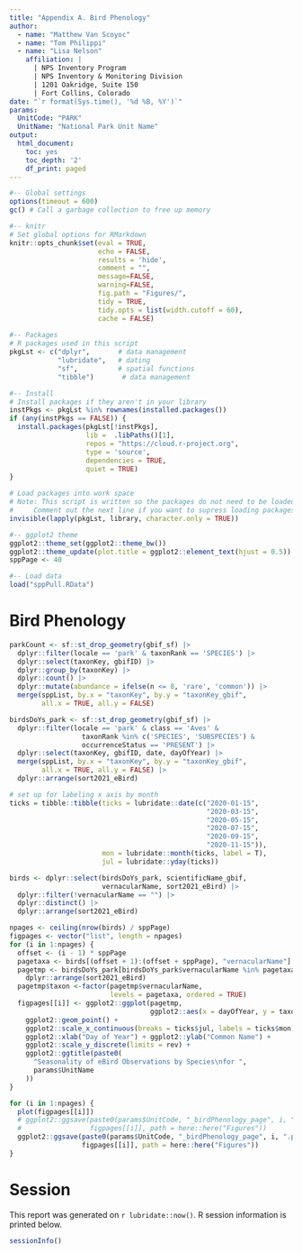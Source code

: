 ```yaml
---
title: "Appendix A. Bird Phenology"
author:
  - name: "Matthew Van Scoyoc" 
  - name: "Tom Philippi" 
  - name: "Lisa Nelson" 
    affiliation: |
      | NPS Inventory Program
      | NPS Inventory & Monitoring Division
      | 1201 Oakridge, Suite 150
      | Fort Collins, Colorado
date: "`r format(Sys.time(), '%d %B, %Y')`"
params:
  UnitCode: "PARK"
  UnitName: "National Park Unit Name"
output:
  html_document:
    toc: yes
    toc_depth: '2'
    df_print: paged
---
```


```r
#-- Global settings
options(timeout = 600)
gc() # Call a garbage collection to free up memory

#-- knitr
# Set global options for RMarkdown
knitr::opts_chunk$set(eval = TRUE, 
                      echo = FALSE, 
                      results = 'hide', 
                      comment = "",
                      message=FALSE, 
                      warning=FALSE,
                      fig.path = "Figures/",
                      tidy = TRUE, 
                      tidy.opts = list(width.cutoff = 60), 
                      cache = FALSE)
 
#-- Packages
# R packages used in this script
pkgLst <- c("dplyr",       # data management
            "lubridate",   # dating
            "sf",          # spatial functions
            "tibble")       # data management

#-- Install
# Install packages if they aren't in your library
instPkgs <- pkgLst %in% rownames(installed.packages())
if (any(instPkgs == FALSE)) {
  install.packages(pkgLst[!instPkgs], 
                   lib =  .libPaths()[1], 
                   repos = "https://cloud.r-project.org",
                   type = 'source', 
                   dependencies = TRUE, 
                   quiet = TRUE)
}

# Load packages into work space
# Note: This script is written so the packages do not need to be loaded.
#     Comment out the next line if you want to supress loading packages.
invisible(lapply(pkgLst, library, character.only = TRUE))

#-- ggplot2 theme
ggplot2::theme_set(ggplot2::theme_bw())
ggplot2::theme_update(plot.title = ggplot2::element_text(hjust = 0.5))
sppPage <- 40

#-- Load data
load("sppPull.RData")
```

# Bird Phenology

```r
parkCount <- sf::st_drop_geometry(gbif_sf) |>
  dplyr::filter(locale == 'park' & taxonRank == 'SPECIES') |>
  dplyr::select(taxonKey, gbifID) |>
  dplyr::group_by(taxonKey) |>
  dplyr::count() |>
  dplyr::mutate(abundance = ifelse(n <= 8, 'rare', 'common')) |> 
  merge(sppList, by.x = "taxonKey", by.y = "taxonKey_gbif", 
        all.x = TRUE, all.y = FALSE)

birdsDoYs_park <- sf::st_drop_geometry(gbif_sf) |>
  dplyr::filter(locale == 'park' & class == 'Aves' &
                  taxonRank %in% c('SPECIES', 'SUBSPECIES') & 
                  occurrenceStatus == 'PRESENT') |>
  dplyr::select(taxonKey, gbifID, date, dayOfYear) |>
  merge(sppList, by.x = "taxonKey", by.y = "taxonKey_gbif", 
        all.x = TRUE, all.y = FALSE) |> 
  dplyr::arrange(sort2021_eBird)

# set up for labeling x axis by month
ticks = tibble::tibble(ticks = lubridate::date(c("2020-01-15",
                                                 "2020-03-15",
                                                 "2020-05-15",
                                                 "2020-07-15",
                                                 "2020-09-15",
                                                 "2020-11-15")),
                       mon = lubridate::month(ticks, label = T),
                       jul = lubridate::yday(ticks))

birds <- dplyr::select(birdsDoYs_park, scientificName_gbif, 
                       vernacularName, sort2021_eBird) |>
  dplyr::filter(!vernacularName == "") |> 
  dplyr::distinct() |> 
  dplyr::arrange(sort2021_eBird)

npages <- ceiling(nrow(birds) / sppPage)
figpages <- vector("list", length = npages)
for (i in 1:npages) {
  offset <- (i - 1) * sppPage
  pagetaxa <- birds[(offset + 1):(offset + sppPage), "vernacularName"]
  pagetmp <- birdsDoYs_park[birdsDoYs_park$vernacularName %in% pagetaxa, ] |>
    dplyr::arrange(sort2021_eBird)
  pagetmp$taxon <-factor(pagetmp$vernacularName, 
                         levels = pagetaxa, ordered = TRUE)
  figpages[[i]] <- ggplot2::ggplot(pagetmp,
                                   ggplot2::aes(x = dayOfYear, y = taxon)) +
    ggplot2::geom_point() +
    ggplot2::scale_x_continuous(breaks = ticks$jul, labels = ticks$mon) +
    ggplot2::xlab("Day of Year") + ggplot2::ylab("Common Name") +
    ggplot2::scale_y_discrete(limits = rev) +
    ggplot2::ggtitle(paste0(
      "Seasonality of eBird Observations by Species\nfor ",
      params$UnitName
    ))
}

for (i in 1:npages) {
  plot(figpages[[i]])
  # ggplot2::ggsave(paste0(params$UnitCode, "_birdPhenology_page", i, ".svg"),
  #                 figpages[[i]], path = here::here("Figures"))
  ggplot2::ggsave(paste0(params$UnitCode, "_birdPhenology_page", i, ".png"),
                  figpages[[i]], path = here::here("Figures"))
}
```

# Session

This report was generated on `r lubridate::now()`. 
R session information is printed below.

```r
sessionInfo()
```
